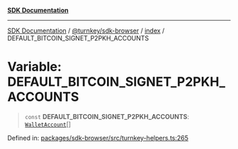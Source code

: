 [**SDK Documentation**](../../../../README.mdx)

***

[SDK Documentation](../../../../packages.mdx) / [@turnkey/sdk-browser](../../README.mdx) / [index](../README.mdx) / DEFAULT\_BITCOIN\_SIGNET\_P2PKH\_ACCOUNTS

# Variable: DEFAULT\_BITCOIN\_SIGNET\_P2PKH\_ACCOUNTS

> `const` **DEFAULT\_BITCOIN\_SIGNET\_P2PKH\_ACCOUNTS**: [`WalletAccount`](../interfaces/WalletAccount.mdx)[]

Defined in: [packages/sdk-browser/src/turnkey-helpers.ts:265](https://github.com/tkhq/sdk/blob/078f5423e923fbd1d7fd39440402d7f01d09c3d0/packages/sdk-browser/src/turnkey-helpers.ts#L265)
